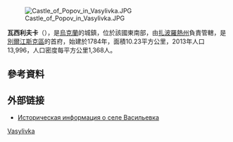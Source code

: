 {{Unreferenced|time=2015-09-16T03:54:06+00:00}}
[[Image:Castle_of_Popov_in_Vasylivka.JPG|right]]

'''瓦西利夫卡'''（{{lang-uk|Василівка}}），是[[烏克蘭|烏克蘭]]的城鎮，位於該國東南部，由[[扎波羅熱州|扎波羅熱州]]負責管轄，是[[別爾江斯克區|別爾江斯克區]]的首府，始建於1784年，面積10.23平方公里，2013年人口13,996，人口密度每平方公里1,368人。

==參考資料==
{{reflist}}

==外部链接==
* [http://www.surnameindex.info/info/tavrida/melitopol/vasilievka/index.html Историческая информация о селе Васильевка] {{Wayback|url=http://www.surnameindex.info/info/tavrida/melitopol/vasilievka/index.html |date=20210225041609 }} {{ref-ru}}

{{coord|47|26|N|35|16|E|source:frwiki_region:UA_type:city|display=title}}

{{Ukraine-geo-stub}}

[[Category:扎波羅熱州城市|Vasylivka]]